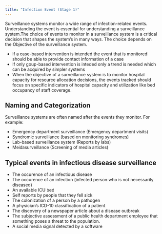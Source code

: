 ```yaml
---
title: "Infection Event (Stage 1)"
---
```


Surveillance systems monitor a wide range of infection-related events. Understanding the event is essential for understanding a surveillance system.The choice of events to monitor in a surveillance system is a critical decision that shapes the system's in many ways. The choice depends on the Objective of the surveillance system. 

- If a case-based intervention is intended the event that is monitored should be able to provide contact information of a case
- If only goup-based intervention is inteded only a trend is needed which can be acquired by simpler systems
- When the objective of a surveillance system is to monitor hospital capacity for resource allocation decisions, the events tracked should focus on specific indicators of hospital capacity and utilization like bed occupancy of staff coverage.

## Naming and Categorization
Surveillance systems are often named after the events they monitor. For example:

- Emergency department surveillance (Emergency department visits)
- Syndromic surveillance (based on monitoring syndromes)
- Lab-based surveillance system (Reports by labs)
- Meidasurveillance (Screening of media articles)

## Typical events in infectious disease surveillance  
- The occurence of an infectious disease
- The occurence of an infection (infected person who is not necessarily diseased)
- An available ICU bed
- Self reports by people that they fell sick
- The colonization of a person by a pathogen
- A physician's ICD-10 classification of a patient
- The discovery of a newspaper article about a disease outbreak
- The subjective assessment of a public health department employee that something poses a threat to the population.
- A social media signal detected by a software  


